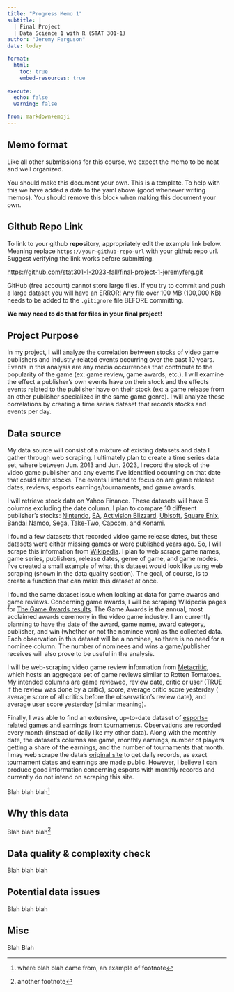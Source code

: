 ```yaml
---
title: "Progress Memo 1"
subtitle: |
  | Final Project 
  | Data Science 1 with R (STAT 301-1)
author: "Jeremy Ferguson"
date: today

format:
  html:
    toc: true
    embed-resources: true
    
execute:
  echo: false
  warning: false

from: markdown+emoji 
---
```


::: {.callout-important}
## Memo format

Like all other submissions for this course, we expect the memo to be neat and well organized.

You should make this document your own. This is a template. To help with this we have added a date to the yaml above (good whenever writing memos). You should remove this block when making this document your own.

:::

::: {.callout-tip icon=false}

## Github Repo Link

To link to your github **repo**sitory, appropriately edit the example link below. Meaning replace `https://your-github-repo-url` with your github repo url. Suggest verifying the link works before submitting.

[https://github.com/stat301-1-2023-fall/final-project-1-jeremyferg.git](https://github.com/stat301-1-2023-fall/final-project-1-jeremyferg.git)

:::

::: {.callout-warning}
GitHub (free account) cannot store large files. If you try to commit and push a large dataset you will have an ERROR! Any file over 100 MB (100,000 KB) needs to be added to the `.gitignore` file BEFORE committing.

**We may need to do that for files in your final project!**
:::

## Project Purpose

In my project, I will analyze the correlation between stocks of video game publishers and industry-related events occurring over the past 10 years. Events in this analysis are any media occurrences that contribute to the popularity of the game (ex: game review, game awards, etc.). I will examine the effect a publisher’s own events have on their stock and the effects events related to the publisher have on their stock (ex: a game release from an other publisher specialized in the same game genre). I will analyze these correlations by creating a time series dataset that records stocks and events per day. 

## Data source

My data source will consist of a mixture of existing datasets and data I gather through web scraping. I ultimately plan to create a time series data set, where between Jun. 2013 and Jun. 2023, I record the stock of the video game publisher and any events I’ve identified occurring on that date that could alter stocks. The events I intend to focus on are game release dates, reviews, esports earnings/tournaments, and game awards. 

I will retrieve stock data on Yahoo Finance. These datasets will have 6 columns excluding the date column. I plan to compare 10 different publisher’s stocks: [Nintendo](https://finance.yahoo.com/quote/NTDOY/), [EA](https://finance.yahoo.com/quote/EA/history?period1=1370044800&period2=1685577600&interval=1d&filter=history&frequency=1d&includeAdjustedClose=true), [Activision Blizzard](https://finance.yahoo.com/quote/ATVI/history?period1=1370044800&period2=1685577600&interval=1d&filter=history&frequency=1d&includeAdjustedClose=true), [Ubisoft](https://finance.yahoo.com/quote/UBI.PA/history?period1=1370044800&period2=1685577600&interval=1d&filter=history&frequency=1d&includeAdjustedClose=true), [Square Enix](https://finance.yahoo.com/quote/9684.T/history?period1=1370044800&period2=1685577600&interval=1d&filter=history&frequency=1d&includeAdjustedClose=true), [Bandai Namco](https://finance.yahoo.com/quote/7832.T/history?period1=1370044800&period2=1685577600&interval=1d&filter=history&frequency=1d&includeAdjustedClose=true), [Sega](https://finance.yahoo.com/quote/6460.T/history?period1=1370044800&period2=1685577600&interval=1d&filter=history&frequency=1d&includeAdjustedClose=true), [Take-Two](https://finance.yahoo.com/quote/TTWO/history?period1=1370044800&period2=1685577600&interval=1d&filter=history&frequency=1d&includeAdjustedClose=true), [Capcom](https://finance.yahoo.com/quote/9697.T/history?period1=1370044800&period2=1685577600&interval=1d&filter=history&frequency=1d&includeAdjustedClose=true), and [Konami](https://finance.yahoo.com/quote/9766.T/history?period1=1370044800&period2=1685577600&interval=1d&filter=history&frequency=1d&includeAdjustedClose=true). 

I found a few datasets that recorded video game release dates, but these datasets were either missing games or were published years ago. So, I will scrape this information from [Wikipedia](https://en.wikipedia.org/wiki/Category:Video_games_by_year). I plan to web scrape game names, game series, publishers, release dates, genre of game, and game modes. I’ve created a small example of what this dataset would look like using web scraping (shown in the data quality section). The goal, of course, is to create a function that can make this dataset at once. 

I found the same dataset issue when looking at data for game awards and game reviews. Concerning game awards, I will be scraping Wikipedia pages for [The Game Awards results](https://en.wikipedia.org/wiki/The_Game_Awards_2022). The Game Awards is the annual, most acclaimed awards ceremony in the video game industry. I am currently planning to have the date of the award, game name, award category, publisher, and win (whether or not the nominee won) as the collected data. Each observation in this dataset will be a nominee, so there is no need for a nominee column. The number of nominees and wins a game/publisher receives will also prove to be useful in the analysis. 

I will be web-scraping video game review information from [Metacritic](https://www.metacritic.com/), which hosts an aggregate set of game reviews similar to Rotten Tomatoes. My intended columns are game reviewed, review date, critic or user (TRUE if the review was done by a critic), score, average critic score yesterday ( average score of all critics before the observation’s review date), and average user score yesterday (similar meaning).

Finally, I was able to find an extensive, up-to-date dataset of [esports-related games and earnings from tournaments](https://www.kaggle.com/datasets/rankirsh/esports-earnings). Observations are recorded every month (instead of daily like my other data). Along with the monthly date, the dataset’s columns are game, monthly earnings, number of players getting a share of the earnings, and the number of tournaments that month. I may web scrape the data’s [original site](https://www.esportsearnings.com/) to get daily records, as exact tournament dates and earnings are made public. However, I believe I can produce good information concerning esports with monthly records and currently do not intend on scraping this site. 

Blah blah blah^[where blah blah came from, an example of footnote]

## Why this data

Blah blah blah^[another footnote]

## Data quality & complexity check

Blah blah blah

## Potential data issues

Blah blah blah

## Misc

Blah Blah
